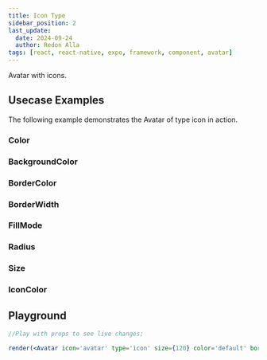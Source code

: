 ```yaml
---
title: Icon Type
sidebar_position: 2
last_update:
  date: 2024-09-24
  author: Redon Alla
tags: [react, react-native, expo, framework, component, avatar]
---
```




Avatar with icons.


## Usecase Examples

The following example demonstrates the Avatar of type icon in action.

### Color

<ExampleWrapper codeExample={IconTypeMdx}>
<IconType />
</ExampleWrapper>

### BackgroundColor

<ExampleWrapper codeExample={BackgroundColorMdx}>
<BackgroundColor />
</ExampleWrapper>

### BorderColor

<ExampleWrapper codeExample={BorderColorMdx}>
<BorderColor />
</ExampleWrapper>

### BorderWidth

<ExampleWrapper codeExample={BorderWidthMdx}>
<BorderWidth />
</ExampleWrapper>

### FillMode

<ExampleWrapper codeExample={FillModeMdx}>
<FillMode />
</ExampleWrapper>

### Radius

<ExampleWrapper codeExample={RadiusMdx}>
<Radius />
</ExampleWrapper>

### Size

<ExampleWrapper codeExample={SizeMdx}>
<Size />
</ExampleWrapper>


### IconColor

<ExampleWrapper codeExample={IconColorMdx}>
<IconColor />
</ExampleWrapper>

## Playground

```jsx live noInline
//Play with props to see live changes;

render(<Avatar icon='avatar' type='icon' size={120} color='default' borderWidth='thin' fillMode='ghost' backgroundColor='#ed143d24' borderColor='crimson' />);
```
